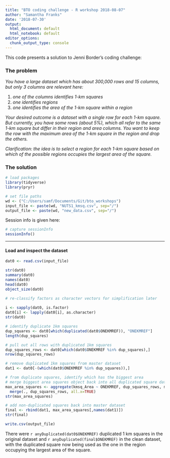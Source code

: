 ```yaml
---
title: "BTO coding challenge - R workshop 2018-08-07"
author: "Samantha Franks"
date: '2018-07-30'
output: 
  html_document: default
  html_notebook: default
editor_options: 
  chunk_output_type: console
---
```


This code presents a solution to Jenni Border's coding challenge:

### The problem

*You have a large dataset which has about 300,000 rows and 15 columns, but only 3 columns are relevant here:*

1. *one of the columns identifies 1-km squares*
2. *one identifies regions*
3. *one identifies the area of the 1-km square within a region*

*Your desired outcome is a dataset with a single row for each 1-km square. But currently, you have some rows (about 5%), which all refer to the same 1-km square but differ in their region and area columns. You want to keep the row with the maximum area of the 1-km square in the region and drop the others.*

*Clarification: the idea is to select a region for each 1-km square based on which of the possible regions occupies the largest area of the square.*

### The solution
```r
# load packages
library(tidyverse)
library(pryr)

# set file paths
wd <- ("C:/Users/samf/Documents/Git/bto_workshops")
input_file <- paste(wd, "NUTS1_kmsq.csv", sep="/")
output_file <- paste(wd, "new_data.csv", sep="/")
```

Session info is given here:
```r
# capture sessionInfo
sessionInfo()
```

***

#### Load and inspect the dataset

```r
dat0 <- read.csv(input_file)
```

```r
str(dat0)
summary(dat0)
names(dat0)
head(dat0)
object_size(dat0)

# re-classify factors as character vectors for simplification later
 
i <- sapply(dat0, is.factor)
dat0[i] <- lapply(dat0[i], as.character)
str(dat0)

```

```r

# identify duplicate 1km squares
dup_squares <- dat0[which(duplicated(dat0$ONEKMREF)), "ONEKMREF"]
length(dup_squares)

# pull out all rows with duplicated 1km squares
dup_squares_rows <- dat0[which(dat0$ONEKMREF %in% dup_squares),]
nrow(dup_squares_rows)

# remove duplicated 1km squares from master dataset
dat1 <- dat0[-(which(dat0$ONEKMREF %in% dup_squares)),]

# from duplicate squares, identify which has the biggest area
# merge biggest area squares object back into all duplicated square data
max_area_squares <- aggregate(kmsq_Area ~ ONEKMREF, dup_squares_rows, max) %>%
  merge(., dup_squares_rows, all.x=TRUE)
str(max_area_squares)
```

```r

# add non-duplicated squares back into master dataset
final <- rbind(dat1, max_area_squares[,names(dat1)])
str(final)

write.csv(output_file)

```
There were `r anyDuplicated(dat0$ONEKMREF)` duplicated 1 km squares in the original dataset and `r anyDuplicated(final$ONEKMREF)` in the clean dataset, with the duplicated square now being used as the one in the region occupying the largest area of the square. 



